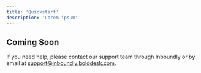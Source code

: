 ```yaml
---
title: 'Quickstart'
description: 'Lorem ipsum'
---
```


## Coming Soon

If you need help, please contact our support team through Inboundly or by email at support@inboundly.bolddesk.com.